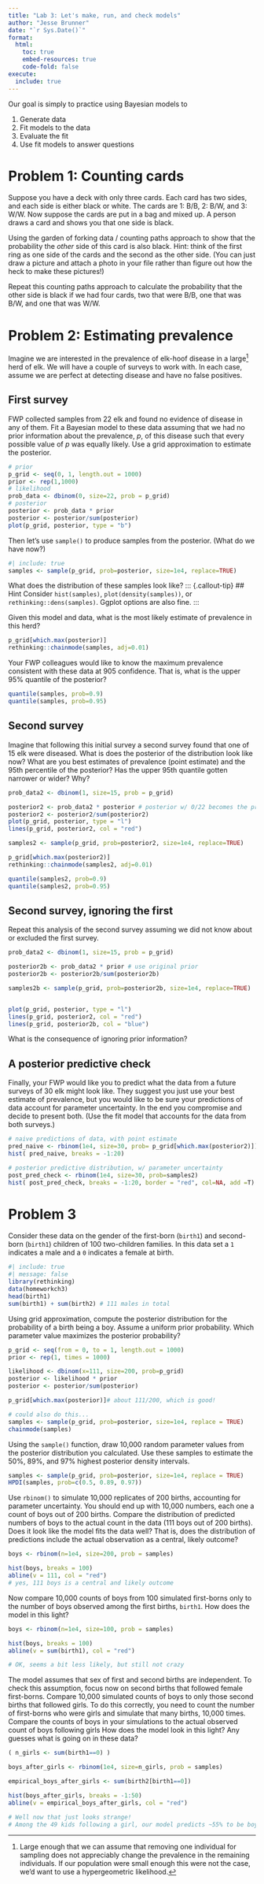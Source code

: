 ```yaml
---
title: "Lab 3: Let's make, run, and check models"
author: "Jesse Brunner"
date: "`r Sys.Date()`"
format: 
  html:
    toc: true
    embed-resources: true
    code-fold: false
execute:
  include: true
---
```


Our goal is simply to practice using Bayesian models to 

1. Generate data
2. Fit models to the data
3. Evaluate the fit
4. Use fit models to answer questions


# Problem 1: Counting cards

Suppose you have a deck with only three cards. Each card has two sides, and each side is either black or white. The cards are 1: B/B, 2: B/W, and 3: W/W. Now suppose the cards are put in a bag and mixed up. A person draws a card and shows you that one side is black. 

Using the garden of forking data / counting paths approach to show that the probability the _other_ side of this card is also black. Hint: think of the first ring as one side of the cards and the second as the other side. (You can just draw a picture and attach a photo in your file rather than figure out how the heck to make these pictures!)

Repeat this counting paths approach to calculate the probability that the other side is black if we had four cards, two that were B/B, one that was B/W, and one that was W/W. 

# Problem 2: Estimating prevalence

Imagine we are interested in the prevalence of elk-hoof disease in a large^[Large enough that we can assume that removing one individual for sampling does not appreciably change the prevalence in the remaining individuals. If our population were small enough this were not the case, we'd want to use a hypergeometric likelihood.] herd of elk. We will have a couple of surveys to work with. In each case, assume we are perfect at detecting disease and have no false positives. 

## First survey
FWP collected samples from 22 elk and found no evidence of disease in any of them. Fit a Bayesian model to these data assuming that we had no prior information about the prevalence, $p$, of this disease such that every possible value of $p$ was equally likely. Use a grid approximation to estimate the posterior.
```r
# prior
p_grid <- seq(0, 1, length.out = 1000)
prior <- rep(1,1000)
# likelihood
prob_data <- dbinom(0, size=22, prob = p_grid)
# posterior
posterior <- prob_data * prior
posterior <- posterior/sum(posterior)
plot(p_grid, posterior, type = "b")
```

Then let's use `sample()` to produce samples from the posterior. (What do we have now?)
```r
#| include: true
samples <- sample(p_grid, prob=posterior, size=1e4, replace=TRUE)
```

What does the distribution of these samples look like? 
::: {.callout-tip}
## Hint
Consider `hist(samples)`, `plot(density(samples))`, or `rethinking::dens(samples)`. Ggplot options are also fine.
:::

Given this model and data, what is the most likely estimate of prevalence in this herd?
```r
p_grid[which.max(posterior)]
rethinking::chainmode(samples, adj=0.01)
```

Your FWP colleagues would like to know the maximum prevalence consistent with these data at 905 confidence. That is, what is the upper 95% quantile of the posterior?
```r
quantile(samples, prob=0.9)
quantile(samples, prob=0.95)
```

## Second survey
Imagine that following this initial survey a second survey found that one of 15 elk were diseased. What is does the posterior of the distribution look like now? What are you best estimates of prevalence (point estimate) and the 95th percentile of the posterior? Has the upper 95th quantile gotten narrower or wider? Why?

```r
prob_data2 <- dbinom(1, size=15, prob = p_grid)

posterior2 <- prob_data2 * posterior # posterior w/ 0/22 becomes the prior
posterior2 <- posterior2/sum(posterior2)
plot(p_grid, posterior, type = "l")
lines(p_grid, posterior2, col = "red")
```

```r
samples2 <- sample(p_grid, prob=posterior2, size=1e4, replace=TRUE)

p_grid[which.max(posterior2)]
rethinking::chainmode(samples2, adj=0.01)
```

```r
quantile(samples2, prob=0.9)
quantile(samples2, prob=0.95)
```

## Second survey, ignoring the first
Repeat this analysis of the second survey assuming we did not know about or excluded the first survey.

```r
prob_data2 <- dbinom(1, size=15, prob = p_grid)

posterior2b <- prob_data2 * prior # use original prior
posterior2b <- posterior2b/sum(posterior2b)

samples2b <- sample(p_grid, prob=posterior2b, size=1e4, replace=TRUE)


plot(p_grid, posterior, type = "l")
lines(p_grid, posterior2, col = "red")
lines(p_grid, posterior2b, col = "blue")
```

What is the consequence of ignoring prior information?

## A posterior predictive check
Finally, your FWP would like you to predict what the data from a future surveys of 30 elk might look like. They suggest you just use your best estimate of prevalence, but you would like to be sure your predictions of data account for parameter uncertainty. In the end you compromise and decide to present both. (Use the fit model that accounts for the data from both surveys.) 

```r
# naive predictions of data, with point estimate
pred_naive <- rbinom(1e4, size=30, prob= p_grid[which.max(posterior2)])
hist( pred_naive, breaks = -1:20)

# posterior predictive distribution, w/ parameter uncertainty
post_pred_check <- rbinom(1e4, size=30, prob=samples2)
hist( post_pred_check, breaks = -1:20, border = "red", col=NA, add =T)
```


# Problem 3 
Consider these data on the gender of the first-born (`birth1`) and second-born (`birth1`) children of 100 two-children families. In this data set a `1` indicates a male and a `0` indicates a female at birth. 
```r
#| include: true
#| message: false
library(rethinking)
data(homeworkch3)
head(birth1)
sum(birth1) + sum(birth2) # 111 males in total
```

Using grid approximation, compute the posterior distribution for the probability of a birth being a boy. Assume a uniform prior probability. Which parameter value maximizes the posterior probability?
```r
p_grid <- seq(from = 0, to = 1, length.out = 1000)
prior <- rep(1, times = 1000)

likelihood <- dbinom(x=111, size=200, prob=p_grid)
posterior <- likelihood * prior
posterior <- posterior/sum(posterior)

p_grid[which.max(posterior)]# about 111/200, which is good!

# could also do this...
samples <- sample(p_grid, prob=posterior, size=1e4, replace = TRUE)
chainmode(samples) 
```

Using the `sample()` function, draw 10,000 random parameter values from the posterior distribution you calculated. Use these samples to estimate the 50%, 89%, and 97% highest posterior density intervals.
```r
samples <- sample(p_grid, prob=posterior, size=1e4, replace = TRUE)
HPDI(samples, prob=c(0.5, 0.89, 0.97))
```

Use `rbinom()` to simulate 10,000 replicates of 200 births, accounting for parameter uncertainty. You should end up with 10,000 numbers, each one a count of boys out of 200 births. Compare the distribution of predicted numbers of boys to the actual count in the data (111 boys out of 200 births). Does it look like the model fits the data well? That is, does the distribution of predictions include the actual observation as a central, likely outcome?
```r
boys <- rbinom(n=1e4, size=200, prob = samples)

hist(boys, breaks = 100)
abline(v = 111, col = "red")
# yes, 111 boys is a central and likely outcome
```

Now compare 10,000 counts of boys from 100 simulated first-borns only to the number of boys observed among the first births, `birth1`. How does the model in this light?
```r
boys <- rbinom(n=1e4, size=100, prob = samples)

hist(boys, breaks = 100)
abline(v = sum(birth1), col = "red")

# OK, seems a bit less likely, but still not crazy
```

The model assumes that sex of first and second births are independent. To check this assumption, focus now on second births that followed female first-borns. Compare 10,000 simulated counts of boys to only those second births that followed girls. To do this correctly, you need to count the number of first-borns who were girls and simulate that many births, 10,000 times. Compare the counts of boys in your simulations to the actual observed count of boys following girls How does the model look in this light? Any guesses what is going on in these data?
```r
( n_girls <- sum(birth1==0) )

boys_after_girls <- rbinom(1e4, size=n_girls, prob = samples)

empirical_boys_after_girls <- sum(birth2[birth1==0])

hist(boys_after_girls, breaks = -1:50)
abline(v = empirical_boys_after_girls, col = "red")

# Well now that just looks strange! 
# Among the 49 kids following a girl, our model predicts ~55% to be boys, but instead 39/49 = ~80% are boys! 
```


